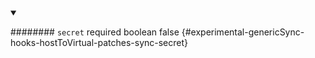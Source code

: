 
<details className="config-field" data-expandable="false" open>
<summary>

######## `secret` <span className="config-field-required" data-required="false">required</span> <span className="config-field-type">boolean</span> <span className="config-field-default">false</span> <span className="config-field-enum"></span> {#experimental-genericSync-hooks-hostToVirtual-patches-sync-secret}



</summary>



</details>
